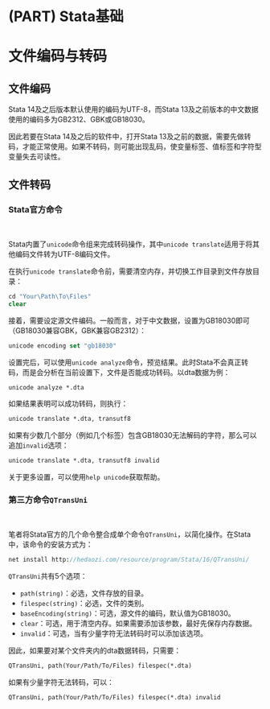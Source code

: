 # (PART) Stata基础 {#StataFoundation}

# 文件编码与转码 {#StataEncoding}

## 文件编码 {#StataFileEncoding}

Stata 14及之后版本默认使用的编码为UTF-8，而Stata 13及之前版本的中文数据使用的编码多为GB2312、GBK或GB18030。

因此若要在Stata 14及之后的软件中，打开Stata 13及之前的数据，需要先做转码，才能正常使用。如果不转码，则可能出现乱码，使变量标签、值标签和字符型变量失去可读性。

## 文件转码 {#StataTransEncoding .panelset}

### Stata官方命令 {-}

<br>

Stata内置了`unicode`命令组来完成转码操作，其中`unicode translate`适用于将其他编码文件转为UTF-8编码文件。

在执行`unicode translate`命令前，需要清空内存，并切换工作目录到文件存放目录：

```stata
cd "Your\Path\To\Files"
clear
```

接着，需要设定源文件编码。一般而言，对于中文数据，设置为GB18030即可（GB18030兼容GBK，GBK兼容GB2312）：

```stata
unicode encoding set "gb18030"
```

设置完后，可以使用`unicode analyze`命令，预览结果。此时Stata不会真正转码，而是会分析在当前设置下，文件是否能成功转码。以dta数据为例：

```stata
unicode analyze *.dta
```

如果结果表明可以成功转码，则执行：

```stata
unicode translate *.dta, transutf8
```

如果有少数几个部分（例如几个标签）包含GB18030无法解码的字符，那么可以追加`invalid`选项：

```stata
unicode translate *.dta, transutf8 invalid
```

关于更多设置，可以使用`help unicode`获取帮助。

### 第三方命令`QTransUni` {-}

<br>

笔者将Stata官方的几个命令整合成单个命令`QTransUni`，以简化操作。在Stata中，该命令的安装方式为：

```stata
net install http://hedaozi.com/resource/program/Stata/16/QTransUni/
```

`QTransUni`共有5个选项：

- `path(string)`：必选，文件存放的目录。
- `filespec(string)`：必选，文件的类别。
- `baseEncoding(string)`：可选，源文件的编码，默认值为GB18030。
- `clear`：可选，用于清空内存。如果需要添加该参数，最好先保存内存数据。
- `invalid`：可选，当有少量字符无法转码时可以添加该选项。

因此，如果要对某个文件夹内的dta数据转码，只需要：

```stata
QTransUni, path(Your/Path/To/Files) filespec(*.dta)
```

如果有少量字符无法转码，可以：

```stata
QTransUni, path(Your/Path/To/Files) filespec(*.dta) invalid
```
